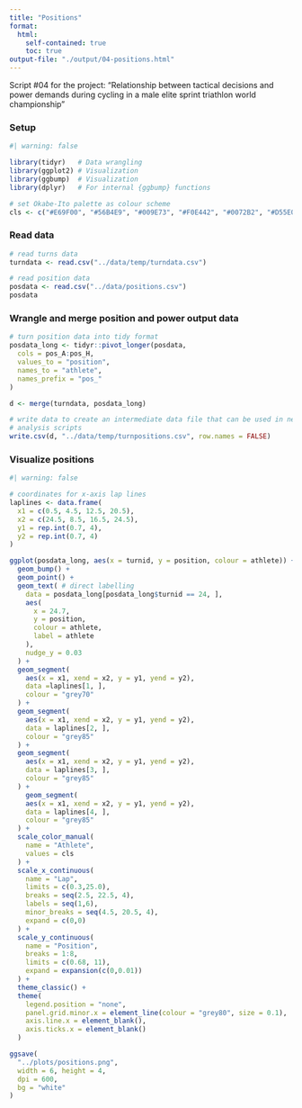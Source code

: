 ```yaml
---
title: "Positions"
format: 
  html:
    self-contained: true
    toc: true
output-file: "./output/04-positions.html"
---
```


Script #04 for the project: "Relationship between tactical decisions and power demands during cycling in a male elite sprint triathlon world championship"

### Setup

```r
#| warning: false

library(tidyr)   # Data wrangling
library(ggplot2) # Visualization
library(ggbump)  # Visualization
library(dplyr)   # For internal {ggbump} functions

# set Okabe-Ito palette as colour scheme
cls <- c("#E69F00", "#56B4E9", "#009E73", "#F0E442", "#0072B2", "#D55E00", "#CC79A7", "#999999") 
```


### Read data

```r
# read turns data
turndata <- read.csv("../data/temp/turndata.csv")

# read position data
posdata <- read.csv("../data/positions.csv")
posdata
```

### Wrangle and merge position and power output data

```r
# turn position data into tidy format
posdata_long <- tidyr::pivot_longer(posdata, 
  cols = pos_A:pos_H, 
  values_to = "position", 
  names_to = "athlete", 
  names_prefix = "pos_"
)

d <- merge(turndata, posdata_long)

# write data to create an intermediate data file that can be used in next 
# analysis scripts
write.csv(d, "../data/temp/turnpositions.csv", row.names = FALSE)
```

### Visualize positions

```r
#| warning: false

# coordinates for x-axis lap lines
laplines <- data.frame(
  x1 = c(0.5, 4.5, 12.5, 20.5), 
  x2 = c(24.5, 8.5, 16.5, 24.5), 
  y1 = rep.int(0.7, 4), 
  y2 = rep.int(0.7, 4)
)

ggplot(posdata_long, aes(x = turnid, y = position, colour = athlete)) +
  geom_bump() +
  geom_point() +
  geom_text( # direct labelling
    data = posdata_long[posdata_long$turnid == 24, ],
    aes(
      x = 24.7,
      y = position,
      colour = athlete,
      label = athlete
    ),
    nudge_y = 0.03
  ) +
  geom_segment(
    aes(x = x1, xend = x2, y = y1, yend = y2), 
    data =laplines[1, ],
    colour = "grey70"
  ) +
  geom_segment(
    aes(x = x1, xend = x2, y = y1, yend = y2), 
    data = laplines[2, ],
    colour = "grey85"
  ) +
  geom_segment(
    aes(x = x1, xend = x2, y = y1, yend = y2), 
    data = laplines[3, ],
    colour = "grey85"
  ) +
    geom_segment(
    aes(x = x1, xend = x2, y = y1, yend = y2), 
    data = laplines[4, ],
    colour = "grey85"
  ) +
  scale_color_manual(
    name = "Athlete",
    values = cls
  ) +
  scale_x_continuous(
    name = "Lap",
    limits = c(0.3,25.0),
    breaks = seq(2.5, 22.5, 4),
    labels = seq(1,6),
    minor_breaks = seq(4.5, 20.5, 4),
    expand = c(0,0)
  ) +
  scale_y_continuous(
    name = "Position",
    breaks = 1:8,
    limits = c(0.68, 11),
    expand = expansion(c(0,0.01))
  ) +
  theme_classic() +
  theme(
    legend.position = "none",
    panel.grid.minor.x = element_line(colour = "grey80", size = 0.1),
    axis.line.x = element_blank(),
    axis.ticks.x = element_blank()
  )

ggsave(
  "../plots/positions.png", 
  width = 6, height = 4, 
  dpi = 600, 
  bg = "white"
)
```


